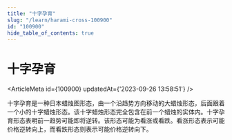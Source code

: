 ```yaml
---
title: "十字孕育"
slug: "/learn/harami-cross-100900"
id: "100900"
hide_table_of_contents: true
---
```



# 十字孕育

<ArticleMeta id={100900} updatedAt={'2023-09-26 13:58:51'} />
<div className='border-solid border-b border-t-0 my-4 border-[var(--ifm-color-gray-300)]' />

十字孕育是一种日本蜡烛图形态，由一个沿趋势方向移动的大蜡烛形态，后面跟着一个小的十字蜡烛形态。该十字蜡烛形态完全包含在前一个蜡烛的实体内。十字孕育形态表明前一趋势可能即将逆转。该形态可能为看涨或看跌。看涨形态表示可能价格逆转向上，而看跌形态则表示可能价格逆转向下。
